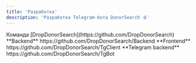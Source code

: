 ```yaml
---
title: 'Разработка'
description: 'Разработка Telegram-бота DonorSearch 🩸'
---
```


<Tip>
  Команда [DropDonorSearch](https://github.com/DropDonorSearch)
</Tip>

<Info>
  **Backend** https://github.com/DropDonorSearch/Backend
</Info>

<Info>
  **Frontend** https://github.com/DropDonorSearch/TgClient
</Info>

<Info>
  **Telegram backend** https://github.com/DropDonorSearch/TgBot
</Info>

